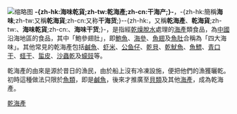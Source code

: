 {{NoteTA
|1=zh-hk:海味乾貨;zh-tw:乾海產;zh-cn:干海产;
|2=zh-hans:干;zh-hant:乾;
}}
[[File:Dried_seafood.jpg|缩略图]]
'''-{zh-hk:海味乾貨;zh-tw:乾海產;zh-cn:干海产;}-'''，-{zh-hk:簡稱'''海味''';zh-tw:又稱'''乾海貨''';zh-cn:又称'''干海货''';}--{zh-hk:，又稱'''乾海產'''、'''乾海貨''';zh-tw:、'''海味乾貨''';zh-cn:、'''海味干货''';}-，是指經[[乾燥|乾燥]][[脫水|脫水]]處理的[[海產|海產]]類食品，為[[中國|中國]]沿海地區的食品，其中「鮑參翅肚」，即[[鮑魚|鮑魚]]、[[海參|海參]]、[[魚翅|魚翅]]及[[花膠|魚肚]]合稱為「四大海味」。其他常見的乾海產包括[[鹹魚|鹹魚]]、[[虾米|虾米]]、[[公鱼仔|公鱼仔]]、[[乾貝|乾貝]]、[[乾魷魚|乾魷魚]]、[[魚鰾|魚鰾]]、[[青口|青口干]]、[[蟶子|蛏干]]、[[海蜇|蜇皮]]、[[沙蟲|沙蟲乾]]及[[蠔豉|蠔豉]]等。

乾海產的由來是源於昔日的漁民，由於船上沒有冷凍設施，便把他們的漁獲曬乾。初時這種做法只限於[[魚類|魚類]]，即是[[鹹魚|鹹魚]]，後來才推廣至[[貝類|貝類]]及其他[[海產|海產]]，成為乾海產。

{{Ingredients-stub}}

[[Category:乾海產|]]